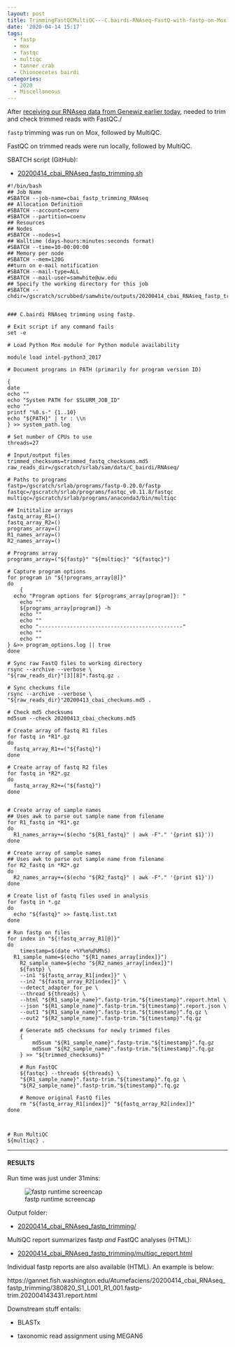 ```yaml
---
layout: post
title: TrimmingFastQCMultiQC---C.bairdi-RNAseq-FastQ-with-fastp-on-Mox
date: '2020-04-14 15:17'
tags:
  - fastp
  - mox
  - fastqc
  - multiqc
  - tanner crab
  - Chionoecetes bairdi
categories:
  - 2020
  - Miscellaneous
---
```

After [receiving our RNAseq data from Genewiz earlier today](https://robertslab.github.io/sams-notebook/posts/2020-04-13-Data-Received---C.bairdi-RNAseq-from-NWGSC/), needed to trim and check trimmed reads with FastQC./

`fastp` trimming was run on Mox, followed by MultiQC.

FastQC on trimmed reads were run locally, followed by MultiQC.

SBATCH script (GitHub):

- [20200414_cbai_RNAseq_fastp_trimming.sh](https://github.com/RobertsLab/sams-notebook/blob/master/sbatch_scripts/20200414_cbai_RNAseq_fastp_trimming.sh)

```shell
#!/bin/bash
## Job Name
#SBATCH --job-name=cbai_fastp_trimming_RNAseq
## Allocation Definition
#SBATCH --account=coenv
#SBATCH --partition=coenv
## Resources
## Nodes
#SBATCH --nodes=1
## Walltime (days-hours:minutes:seconds format)
#SBATCH --time=10-00:00:00
## Memory per node
#SBATCH --mem=120G
##turn on e-mail notification
#SBATCH --mail-type=ALL
#SBATCH --mail-user=samwhite@uw.edu
## Specify the working directory for this job
#SBATCH --chdir=/gscratch/scrubbed/samwhite/outputs/20200414_cbai_RNAseq_fastp_trimming


### C.bairdi RNAseq trimming using fastp.

# Exit script if any command fails
set -e

# Load Python Mox module for Python module availability

module load intel-python3_2017

# Document programs in PATH (primarily for program version ID)

{
date
echo ""
echo "System PATH for $SLURM_JOB_ID"
echo ""
printf "%0.s-" {1..10}
echo "${PATH}" | tr : \\n
} >> system_path.log

# Set number of CPUs to use
threads=27

# Input/output files
trimmed_checksums=trimmed_fastq_checksums.md5
raw_reads_dir=/gscratch/srlab/sam/data/C_bairdi/RNAseq/

# Paths to programs
fastp=/gscratch/srlab/programs/fastp-0.20.0/fastp
fastqc=/gscratch/srlab/programs/fastqc_v0.11.8/fastqc
multiqc=/gscratch/srlab/programs/anaconda3/bin/multiqc

## Inititalize arrays
fastq_array_R1=()
fastq_array_R2=()
programs_array=()
R1_names_array=()
R2_names_array=()

# Programs array
programs_array=("${fastp}" "${multiqc}" "${fastqc}")

# Capture program options
for program in "${!programs_array[@]}"
do
	{
  echo "Program options for ${programs_array[program]}: "
	echo ""
	${programs_array[program]} -h
	echo ""
	echo ""
	echo "----------------------------------------------"
	echo ""
	echo ""
} &>> program_options.log || true
done

# Sync raw FastQ files to working directory
rsync --archive --verbose \
"${raw_reads_dir}"[3][8]*.fastq.gz .

# Sync checkums file
rsync --archive --verbose \
"${raw_reads_dir}"20200413_cbai_checkums.md5 .

# Check md5 checksums
md5sum --check 20200413_cbai_checkums.md5

# Create array of fastq R1 files
for fastq in *R1*.gz
do
  fastq_array_R1+=("${fastq}")
done

# Create array of fastq R2 files
for fastq in *R2*.gz
do
  fastq_array_R2+=("${fastq}")
done


# Create array of sample names
## Uses awk to parse out sample name from filename
for R1_fastq in *R1*.gz
do
  R1_names_array+=($(echo "${R1_fastq}" | awk -F"." '{print $1}'))
done

# Create array of sample names
## Uses awk to parse out sample name from filename
for R2_fastq in *R2*.gz
do
  R2_names_array+=($(echo "${R2_fastq}" | awk -F"." '{print $1}'))
done

# Create list of fastq files used in analysis
for fastq in *.gz
do
  echo "${fastq}" >> fastq.list.txt
done

# Run fastp on files
for index in "${!fastq_array_R1[@]}"
do
	timestamp=$(date +%Y%m%d%M%S)
  R1_sample_name=$(echo "${R1_names_array[index]}")
	R2_sample_name=$(echo "${R2_names_array[index]}")
	${fastp} \
	--in1 "${fastq_array_R1[index]}" \
	--in2 "${fastq_array_R2[index]}" \
	--detect_adapter_for_pe \
	--thread ${threads} \
	--html "${R1_sample_name}".fastp-trim."${timestamp}".report.html \
	--json "${R1_sample_name}".fastp-trim."${timestamp}".report.json \
	--out1 "${R1_sample_name}".fastp-trim."${timestamp}".fq.gz \
	--out2 "${R2_sample_name}".fastp-trim."${timestamp}".fq.gz

	# Generate md5 checksums for newly trimmed files
	{
		md5sum "${R1_sample_name}".fastp-trim."${timestamp}".fq.gz
		md5sum "${R2_sample_name}".fastp-trim."${timestamp}".fq.gz
	} >> "${trimmed_checksums}"

	# Run FastQC
	${fastqc} --threads ${threads} \
	"${R1_sample_name}".fastp-trim."${timestamp}".fq.gz \
	"${R2_sample_name}".fastp-trim."${timestamp}".fq.gz

	# Remove original FastQ files
	rm "${fastq_array_R1[index]}" "${fastq_array_R2[index]}"
done



# Run MultiQC
${multiqc} .
```



---

#### RESULTS

Run time was just under 31mins:

![fastp runtime screencap](https://github.com/RobertsLab/sams-notebook/blob/master/images/screencaps/20200414_cbai_RNAseq_fastp_trimming_runtime.png?raw=true)


Output folder:

- [20200414_cbai_RNAseq_fastp_trimming/](https://gannet.fish.washington.edu/Atumefaciens/20200414_cbai_RNAseq_fastp_trimming/)

MultiQC report summarizes fastp _and_ FastQC analyses (HTML):

- [20200414_cbai_RNAseq_fastp_trimming/multiqc_report.html](https://gannet.fish.washington.edu/Atumefaciens/20200414_cbai_RNAseq_fastp_trimming/multiqc_report.html)

Individual fastp reports are also available (HTML). An example is below:

https://gannet.fish.washington.edu/Atumefaciens/20200414_cbai_RNAseq_fastp_trimming/380820_S1_L001_R1_001.fastp-trim.202004143431.report.html


Downstream stuff entails:

- BLASTx

- taxonomic read assignment using MEGAN6
